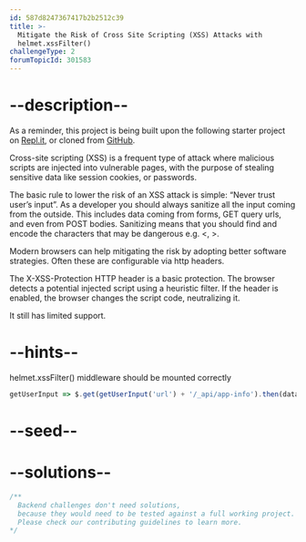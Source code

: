 ```yaml
---
id: 587d8247367417b2b2512c39
title: >-
  Mitigate the Risk of Cross Site Scripting (XSS) Attacks with
  helmet.xssFilter()
challengeType: 2
forumTopicId: 301583
---
```


# --description--

As a reminder, this project is being built upon the following starter project on [Repl.it](https://repl.it/github/freeCodeCamp/boilerplate-infosec), or cloned from [GitHub](https://github.com/freeCodeCamp/boilerplate-infosec/).

Cross-site scripting (XSS) is a frequent type of attack where malicious scripts are injected into vulnerable pages, with the purpose of stealing sensitive data like session cookies, or passwords.

The basic rule to lower the risk of an XSS attack is simple: “Never trust user’s input”. As a developer you should always sanitize all the input coming from the outside. This includes data coming from forms, GET query urls, and even from POST bodies. Sanitizing means that you should find and encode the characters that may be dangerous e.g. &lt;, >.

Modern browsers can help mitigating the risk by adopting better software strategies. Often these are configurable via http headers.

The X-XSS-Protection HTTP header is a basic protection. The browser detects a potential injected script using a heuristic filter. If the header is enabled, the browser changes the script code, neutralizing it.

It still has limited support.

# --hints--

helmet.xssFilter() middleware should be mounted correctly

```js
getUserInput => $.get(getUserInput('url') + '/_api/app-info').then(data => { assert.include(data.appStack, 'xXssProtection'); assert.property(data.headers, 'x-xss-protection'); }, xhr => { throw new Error(xhr.responseText); })
```

# --seed--

# --solutions--

```js
/**
  Backend challenges don't need solutions, 
  because they would need to be tested against a full working project. 
  Please check our contributing guidelines to learn more.
*/
```
